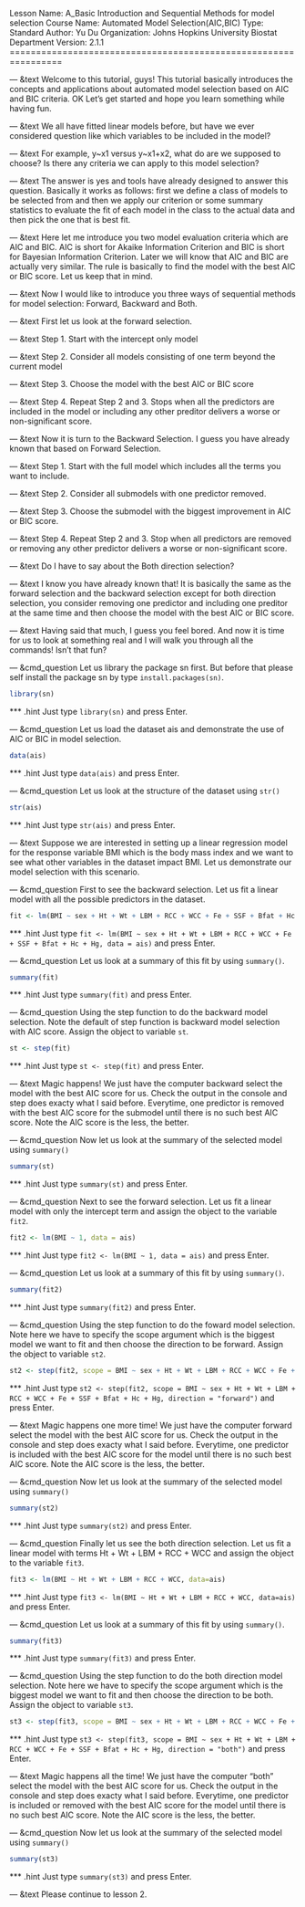 Lesson Name:  A_Basic Introduction and Sequential Methods for model selection
Course Name:  Automated Model Selection(AIC,BIC)
Type:         Standard
Author:       Yu Du
Organization: Johns Hopkins University Biostat Department
Version:      2.1.1
================================================================

--- &text
Welcome to this tutorial, guys! This tutorial basically introduces the concepts and applications about automated model selection based on AIC and BIC criteria. OK Let's get started and hope you learn something while having fun.

--- &text
We all have fitted linear models before, but have we ever considered question like which variables to be included in the model?

--- &text
For example, y~x1 versus y~x1+x2, what do are we supposed to choose? Is there any criteria we can apply to this model selection? 

--- &text
The answer is yes and tools have already designed to answer this question. Basically it works as follows: first we define a class of models to be selected from and then we apply our criterion or some summary statistics to evaluate the fit of each model in the class to the actual data and then pick the one that is best fit.

--- &text
Here let me introduce you two model evaluation criteria which are AIC and BIC. AIC is short for Akaike Information Criterion and BIC is short for Bayesian Information Criterion. Later we will know that AIC and BIC are actually very similar. The rule is basically to find the model with the best AIC or BIC score. Let us keep that in mind.

--- &text
Now I would like to introduce you three ways of sequential methods for model selection: Forward, Backward and Both.

--- &text
First let us look at the forward selection.

--- &text
Step 1. Start with the intercept only model

--- &text
Step 2. Consider all models consisting of one term beyond the current model

--- &text
Step 3. Choose the model with the best AIC or BIC score

--- &text
Step 4. Repeat Step 2 and 3. Stops when all the predictors are included in the model or including any other preditor delivers a worse or non-significant score.

--- &text
Now it is turn to the Backward Selection. I guess you have already known that based on Forward Selection.

--- &text
Step 1. Start with the full model which includes all the terms you want to include.

--- &text
Step 2. Consider all submodels with one predictor removed.

--- &text
Step 3. Choose the submodel with the biggest improvement in AIC or BIC score.

--- &text
Step 4. Repeat Step 2 and 3. Stop when all predictors are removed or removing any other predictor delivers a worse or non-significant score.

--- &text
Do I have to say about the Both direction selection?

--- &text
I know you have already known that! It is basically the same as the forward selection and the backward selection except for both direction selection, you consider removing one predictor and including one preditor at the same time and then choose the model with the best AIC or BIC score.

--- &text
Having said that much, I guess you feel bored. And now it is time for us to look at something real and I will walk you through all the commands! Isn't that fun?

--- &cmd_question
Let us library the package sn first. But before that please self install the package sn by type `install.packages(sn)`.

```r
library(sn)
```
*** .hint
Just type `library(sn)` and press Enter.

--- &cmd_question
Let us load the dataset ais and demonstrate the use of AIC or BIC in model selection.

```r
data(ais)
```
*** .hint
Just type `data(ais)` and press Enter.

--- &cmd_question
Let us look at the structure of the dataset using `str()`

```r
str(ais)
```
*** .hint
Just type `str(ais)` and press Enter.

--- &text
Suppose we are interested in setting up a linear regression model for the response variable BMI which is the body mass index and we want to see what other variables in the dataset impact BMI. Let us demonstrate our model selection with this scenario.

--- &cmd_question
First to see the backward selection. Let us fit a linear model with all the possible predictors in the dataset.

```r
fit <- lm(BMI ~ sex + Ht + Wt + LBM + RCC + WCC + Fe + SSF + Bfat + Hc + Hg, data = ais)
```
*** .hint
Just type `fit <- lm(BMI ~ sex + Ht + Wt + LBM + RCC + WCC + Fe + SSF + Bfat + Hc + Hg, data = ais)` and press Enter.

--- &cmd_question
Let us look at a summary of this fit by using `summary()`.

```r
summary(fit)
```
*** .hint
Just type `summary(fit)` and press Enter.


--- &cmd_question
Using the step function to do the backward model selection. Note the default of step function is backward model selection with AIC score. Assign the object to variable `st`.

```r
st <- step(fit)
```
*** .hint
Just type `st <- step(fit)` and press Enter.

--- &text
Magic happens! We just have the computer backward select the model with the best AIC score for us. Check the output in the console and step does exacty what I said before. Everytime, one predictor is removed with the best AIC score for the submodel until there is no such best AIC score. Note the AIC score is the less, the better.

--- &cmd_question
Now let us look at the summary of the selected model using `summary()`

```r
summary(st)
```
*** .hint
Just type `summary(st)` and press Enter.

--- &cmd_question
Next to see the forward selection. Let us fit a linear model with only the intercept term and assign the object to the variable `fit2`.

```r
fit2 <- lm(BMI ~ 1, data = ais)
```
*** .hint
Just type `fit2 <- lm(BMI ~ 1, data = ais)` and press Enter.

--- &cmd_question
Let us look at a summary of this fit by using `summary()`.

```r
summary(fit2)
```
*** .hint
Just type `summary(fit2)` and press Enter.


--- &cmd_question
Using the step function to do the foward model selection. Note here we have to specify the scope argument which is the biggest model we want to fit and then choose the direction to be forward. Assign the object to variable `st2`.

```r
st2 <- step(fit2, scope = BMI ~ sex + Ht + Wt + LBM + RCC + WCC + Fe + SSF + Bfat + Hc + Hg, direction = "forward")
```
*** .hint
Just type `st2 <- step(fit2, scope = BMI ~ sex + Ht + Wt + LBM + RCC + WCC + Fe + SSF + Bfat + Hc + Hg, direction = "forward")` and press Enter.

--- &text
Magic happens one more time! We just have the computer forward select the model with the best AIC score for us. Check the output in the console and step does exacty what I said before. Everytime, one predictor is included with the best AIC score for the model until there is no such best AIC score. Note the AIC score is the less, the better.

--- &cmd_question
Now let us look at the summary of the selected model using `summary()`

```r
summary(st2)
```
*** .hint
Just type `summary(st2)` and press Enter.

--- &cmd_question
Finally let us see the both direction selection. Let us fit a linear model with terms Ht + Wt + LBM + RCC + WCC and assign the object to the variable `fit3`.

```r
fit3 <- lm(BMI ~ Ht + Wt + LBM + RCC + WCC, data=ais)
```
*** .hint
Just type `fit3 <- lm(BMI ~ Ht + Wt + LBM + RCC + WCC, data=ais)` and press Enter.

--- &cmd_question
Let us look at a summary of this fit by using `summary()`.

```r
summary(fit3)
```
*** .hint
Just type `summary(fit3)` and press Enter.


--- &cmd_question
Using the step function to do the both direction model selection. Note here we have to specify the scope argument which is the biggest model we want to fit and then choose the direction to be both. Assign the object to variable `st3`.

```r
st3 <- step(fit3, scope = BMI ~ sex + Ht + Wt + LBM + RCC + WCC + Fe + SSF + Bfat + Hc + Hg, direction = "both")
```
*** .hint
Just type `st3 <- step(fit3, scope = BMI ~ sex + Ht + Wt + LBM + RCC + WCC + Fe + SSF + Bfat + Hc + Hg, direction = "both")` and press Enter.

--- &text
Magic happens all the time! We just have the computer "both" select the model with the best AIC score for us. Check the output in the console and step does exacty what I said before. Everytime, one predictor is included or removed with the best AIC score for the model until there is no such best AIC score. Note the AIC score is the less, the better.

--- &cmd_question
Now let us look at the summary of the selected model using `summary()`

```r
summary(st3)
```
*** .hint
Just type `summary(st3)` and press Enter.


--- &text
Please continue to lesson 2.
